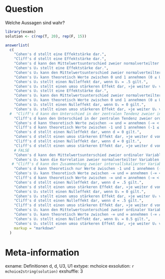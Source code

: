 Question
========
Welche Aussagen sind wahr?

```r
library(exams)
solution <- c(rep(T, 20), rep(F, 15))

answerlist(
  c(
    "Cohen's d stellt eine Effektstärke dar.",
    "Cliff's d stellt eine Effektstärke dar.",
    "Cohen's d kann den Mittelwertsunterschied zweier normalverteilter Variablen beschreiben.",
    "Cohen's U₃ stellt eine Effektstärke dar.",
    "Cohen's U₃ kann den Mittelwertsunterschied zweier normalverteilter Variablen beschreiben.",
    "Cohen's U₃ kann theoretisch Werte zwischen 0 und 1 annehmen (0 ≤ U₃ ≤ 1).",
    "Cohen's U₃ stellt einen Nulleffekt dar, wenn U₃ = .5 gilt.",
    "Cohen's U₃ stellt einen umso stärkeren Effekt dar, »je weiter U₃ von der .5 entfernt ist.«",
    "Cohen's U₁ stellt eine Effektstärke dar.",
    "Cohen's U₁ kann den Mittelwertsunterschied zweier normalverteilter Variablen beschreiben.",
    "Cohen's U₁ kann theoretisch Werte zwischen 0 und 1 annehmen (0 ≤ U₁ ≤ 1).",
    "Cohen's U₁ stellt einen Nulleffekt dar, wenn U₁ = 0 gilt.",
    "Cohen's U₁ stellt einen umso stärkeren Effekt dar, »je weiter U₁ von der 0 entfernt ist«.",
  #  "Cliff's d kann den Unterschied in der zentralen Tendenz zweier intervallskalierter Variablen beschreiben.",
    "Cliff's d kann den Unterschied in der zentralen Tendenz zweier ordinaler Variablen beschreiben.",
    "Cohen's d kann theoretisch Werte zwischen -∞ und ∞ annehmen (-∞ < d < ∞).",
    "Cliff's d kann theoretisch Werte zwischen -1 und 1 annehmen (-1 ≤ d ≤ 1).",
    "Cohen's d stellt einen Nulleffekt dar, wenn d = 0 gilt.",
    "Cohen's d stellt einen umso stärkeren Effekt dar, »je weiter d von der Null entfernt ist«.",
    "Cliff's d stellt einen Nulleffekt dar, wenn d = 0 gilt.",
    "Cliff's d stellt einen umso stärkeren Effekt dar, »je weiter d von der 0 entfernt ist«.",
    # FALSE
    "Cohen's d kann den Mittelwertsunterschied zweier ordinaler Variablen beschreiben.",
    "Cohen's U₃ kann die Korrelation zweier normalverteilter Variablen beschreiben.",
   # "Cliff's d kann den Zusammenhang zweier intervallskalierter Variablen beschreiben.",
    "Cohen's d kann theoretisch nur Werte zwischen -1 und 1 annehmen (-1 < d < 1).",
    "Cohen's U₃ kann theoretisch Werte zwischen -∞ und ∞ annehmen (-∞ < U₃ < ∞).",
    "Cliff's d kann theoretisch Werte zwischen -∞ und ∞ annehmen (-∞ < d < ∞).",
    "Cohen's d stellt einen Nulleffekt dar, wenn d = .5 gilt.",
    "Cohen's d stellt einen umso stärkeren Effekt dar, »je weiter d von der .5 entfernt ist«.",
    "Cohen's U₃ stellt einen Nulleffekt dar, wenn U₃ = 0 gilt.",
    "Cohen's U₃ stellt einen umso stärkeren Effekt dar, »je weiter U₃ von der 0 entfernt ist«.",
    "Cliff's d stellt einen Nulleffekt dar, wenn d = .5 gilt.",
    "Cliff's d stellt einen umso stärkeren Effekt dar, »je weiter d von der .5 entfernt ist«.",
    "Cohen's U₁ kann den Mittelwertsunterschied zweier ordinaler Variablen beschreiben.",
    "Cohen's U₁ kann theoretisch Werte zwischen -∞ und ∞ annehmen (-∞ ≤ U₁ ≤ ∞).",
    "Cohen's U₁ stellt einen Nulleffekt dar, wenn U₁ = 0.5 gilt.",
    "Cohen's U₁ stellt einen umso stärkeren Effekt dar, »je weiter U₁ von der 1 entfernt ist«."),
    markup = "markdown"
  )

```

Meta-information
================
exname: Definitionen d, d, U3, U1
extype: mchoice
exsolution: `r mchoice2string(solution)`
exshuffle: 3